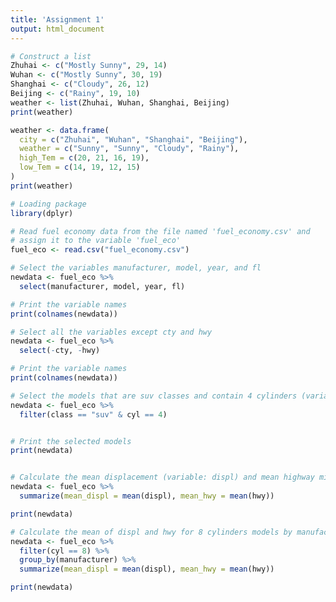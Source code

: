 ```yaml
---
title: 'Assignment 1'
output: html_document
---
```


```r
# Construct a list
Zhuhai <- c("Mostly Sunny", 29, 14)
Wuhan <- c("Mostly Sunny", 30, 19)
Shanghai <- c("Cloudy", 26, 12)
Beijing <- c("Rainy", 19, 10)
weather <- list(Zhuhai, Wuhan, Shanghai, Beijing)
print(weather)
```


```r
weather <- data.frame(
  city = c("Zhuhai", "Wuhan", "Shanghai", "Beijing"),
  weather = c("Sunny", "Sunny", "Cloudy", "Rainy"),
  high_Tem = c(20, 21, 16, 19),
  low_Tem = c(14, 19, 12, 15)
)
print(weather)
```


```r
# Loading package
library(dplyr)

# Read fuel economy data from the file named 'fuel_economy.csv' and
# assign it to the variable 'fuel_eco'
fuel_eco <- read.csv("fuel_economy.csv")

# Select the variables manufacturer, model, year, and fl
newdata <- fuel_eco %>%
  select(manufacturer, model, year, fl)

# Print the variable names
print(colnames(newdata))

# Select all the variables except cty and hwy
newdata <- fuel_eco %>%
  select(-cty, -hwy)

# Print the variable names
print(colnames(newdata))

# Select the models that are suv classes and contain 4 cylinders (variable: cyl)
newdata <- fuel_eco %>%
  filter(class == "suv" & cyl == 4)


# Print the selected models
print(newdata)


# Calculate the mean displacement (variable: displ) and mean highway miles per gallon (variable: hwy)
newdata <- fuel_eco %>%
  summarize(mean_displ = mean(displ), mean_hwy = mean(hwy))

print(newdata)

# Calculate the mean of displ and hwy for 8 cylinders models by manufacture
newdata <- fuel_eco %>%
  filter(cyl == 8) %>%
  group_by(manufacturer) %>%
  summarize(mean_displ = mean(displ), mean_hwy = mean(hwy))

print(newdata)
```
